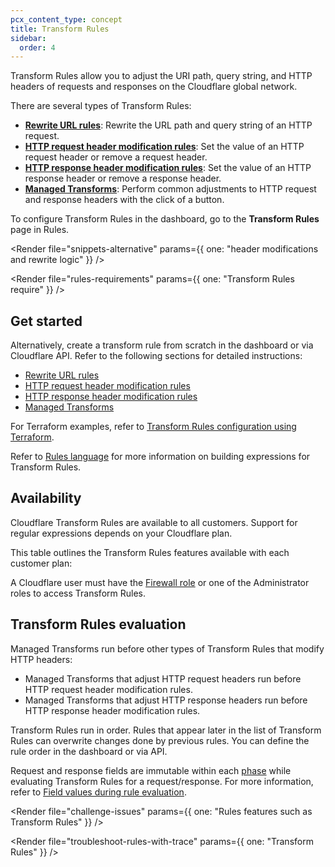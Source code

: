 ```yaml
---
pcx_content_type: concept
title: Transform Rules
sidebar:
  order: 4
---
```



Transform Rules allow you to adjust the URI path, query string, and HTTP headers of requests and responses on the Cloudflare global network.

There are several types of Transform Rules:

- [**Rewrite URL rules**](/rules/transform/url-rewrite/): Rewrite the URL path and query string of an HTTP request.
- [**HTTP request header modification rules**](/rules/transform/request-header-modification/): Set the value of an HTTP request header or remove a request header.
- [**HTTP response header modification rules**](/rules/transform/response-header-modification/): Set the value of an HTTP response header or remove a response header.
- [**Managed Transforms**](/rules/transform/managed-transforms/): Perform common adjustments to HTTP request and response headers with the click of a button.

To configure Transform Rules in the dashboard, go to the **Transform Rules** page in Rules.

<Render
	file="snippets-alternative"
	params={{ one: "header modifications and rewrite logic" }}
/>
<br />

<Render file="rules-requirements" params={{ one: "Transform Rules require" }} />

## Get started

<Render file="rules-templates" />

Alternatively, create a transform rule from scratch in the dashboard or via Cloudflare API. Refer to the following sections for detailed instructions:

- [Rewrite URL rules](/rules/transform/url-rewrite/)
- [HTTP request header modification rules](/rules/transform/request-header-modification/)
- [HTTP response header modification rules](/rules/transform/response-header-modification/create-dashboard/)
- [Managed Transforms](/rules/transform/managed-transforms/)

For Terraform examples, refer to [Transform Rules configuration using Terraform](/terraform/additional-configurations/transform-rules/).

Refer to [Rules language](/ruleset-engine/rules-language/) for more information on building expressions for Transform Rules.

## Availability

Cloudflare Transform Rules are available to all customers. Support for regular expressions depends on your Cloudflare plan.

This table outlines the Transform Rules features available with each customer plan:

<FeatureTable id="rules.transform_rules" />

A Cloudflare user must have the [Firewall role](/fundamentals/setup/manage-members/roles/) or one of the Administrator roles to access Transform Rules.

## Transform Rules evaluation

Managed Transforms run before other types of Transform Rules that modify HTTP headers:

- Managed Transforms that adjust HTTP request headers run before HTTP request header modification rules.
- Managed Transforms that adjust HTTP response headers run before HTTP response header modification rules.

Transform Rules run in order. Rules that appear later in the list of Transform Rules can overwrite changes done by previous rules. You can define the rule order in the dashboard or via API.

Request and response fields are immutable within each [phase](/ruleset-engine/about/phases/) while evaluating Transform Rules for a request/response. For more information, refer to [Field values during rule evaluation](/ruleset-engine/about/rules/#field-values-during-rule-evaluation).

<Render
	file="challenge-issues"
	params={{ one: "Rules features such as Transform Rules" }}
/>

<Render
	file="troubleshoot-rules-with-trace"
	params={{ one: "Transform Rules" }}
/>

